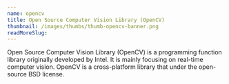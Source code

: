 ```yaml
---
name: opencv
title: Open Source Computer Vision Library (OpenCV)
thumbnail: /images/thumbs/thumb-opencv-banner.png
readMoreSlug:
---
```


Open Source Computer Vision Library (OpenCV) is a programming function library originally developed by Intel. It is mainly focusing on real-time computer vision. OpenCV is a cross-platform library that under the open-source BSD license.
